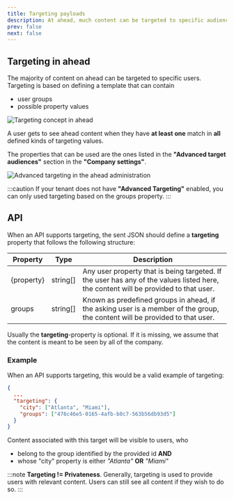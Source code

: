 ```yaml
---
title: Targeting payloads
description: At ahead, much content can be targeted to specific audiences. Here we describe how for APIs supporting this
prev: false
next: false
---
```



## Targeting in ahead

The majority of content on ahead can be targeted to specific users. Targeting is based on defining
a template that can contain
* user groups
* possible property values

<Image src={image1} alt="Targeting concept in ahead" />

A user gets to see ahead content when they have **at least one** match in **all** defined kinds of targeting values.

The properties that can be used are the ones listed in the **"Advanced target audiences"** section in the **"Company settings"**.

<Image src={image2} alt="Advanced targeting in the ahead administration" />

:::caution
If your tenant does not have **"Advanced Targeting"** enabled, you can only used targeting based on the groups property.
:::

## API

When an API supports targeting, the sent JSON should define a **targeting** property that follows the following structure:

| Property     | Type      | Description                                                                                       |
|--------------|-----------|---------------------------------------------------------------------------------------------------|
| \{property\} | string[]  | Any user property that is being targeted. If the user has any of the values listed here, the content will be provided to that user. |
| groups       | string[]  | Known as predefined groups in ahead, if the asking user is a member of the group, the content will be provided to that user. |


Usually the **targeting**-property is optional. If it is missing, we assume that the content is meant to be seen by all of the company.

### Example

When an API supports targeting, this would be a valid example of targeting:

```json
{
  ...
  "targeting": {
    "city": ["Atlanta", "Miami"],
    "groups": ["476c46e5-0165-4afb-b0c7-563b56db93d5"]
  }
}
```

Content associated with this target will be visible to users, who
* belong to the group identified by the provided id **AND**
* whose "city" property is either _"Atlanta"_ **OR** _"Miami"_

:::note
**Targeting != Privateness**. Generally, targeting is used to provide users with relevant content.
Users can still see all content if they wish to do so.
:::